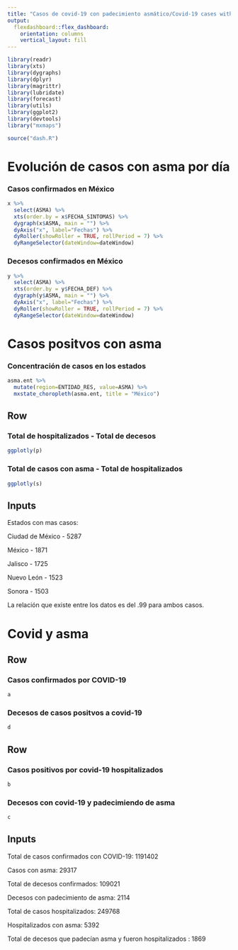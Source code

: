 ```yaml
---
title: "Casos de covid-19 con padecimiento asmático/Covid-19 cases with asthmatic disease"
output: 
  flexdashboard::flex_dashboard:
    orientation: columns
    vertical_layout: fill
---
```


```r
library(readr)
library(xts)
library(dygraphs)
library(dplyr)
library(magrittr)
library(lubridate)
library(forecast)
library(utils)
library(ggplot2)
library(devtools)
library("mxmaps")

source("dash.R")
```

Evolución de casos con asma por día
===========================


### Casos confirmados en México

```r
x %>%
  select(ASMA) %>%
  xts(order.by = x$FECHA_SINTOMAS) %>%
  dygraph(x$ASMA, main = "") %>%
  dyAxis("x", label="Fechas") %>%
  dyRoller(showRoller = TRUE, rollPeriod = 7) %>%
  dyRangeSelector(dateWindow=dateWindow)
```



### Decesos confirmados en México

```r
y %>%
  select(ASMA) %>%
  xts(order.by = y$FECHA_DEF) %>%
  dygraph(y$ASMA, main = "") %>%
  dyAxis("x", label="Fechas") %>%
  dyRoller(showRoller = TRUE, rollPeriod = 7) %>%
  dyRangeSelector(dateWindow=dateWindow)
```


Casos positvos con asma
======================================

### Concentración de casos en los estados

```r
asma.ent %>%
  mutate(region=ENTIDAD_RES, value=ASMA) %>%
  mxstate_choropleth(asma.ent, title = "México")
```

Row
-------

### Total de hospitalizados - Total de decesos
```r
ggplotly(p)
```


### Total de casos con asma - Total de hospitalizados
```r
ggplotly(s)
```


Inputs {.sidebar}
--------
Estados con mas casos:

Ciudad de México - 5287

México - 1871

Jalisco - 1725

Nuevo León - 1523

Sonora - 1503



La relación que existe entre los datos es del .99 para ambos casos.


Covid y asma
================

Row
------

### Casos confirmados por COVID-19

```r
a
```



### Decesos de casos positvos a covid-19

```r
d
```

Row
-------

### Casos positivos por covid-19 hospitalizados

```r
b
```


### Decesos con covid-19 y padecimiendo de asma

```r
c
```

Inputs {.sidebar}
--------

Total de casos confirmados con COVID-19: 1191402

Casos con asma: 29317

Total de decesos confirmados: 109021

Decesos con padecimiento de asma: 2114

Total de casos hospitalizados: 249768

Hospitalizados con asma: 5392

Total de decesos que padecían asma y fueron hospitalizados : 1869




